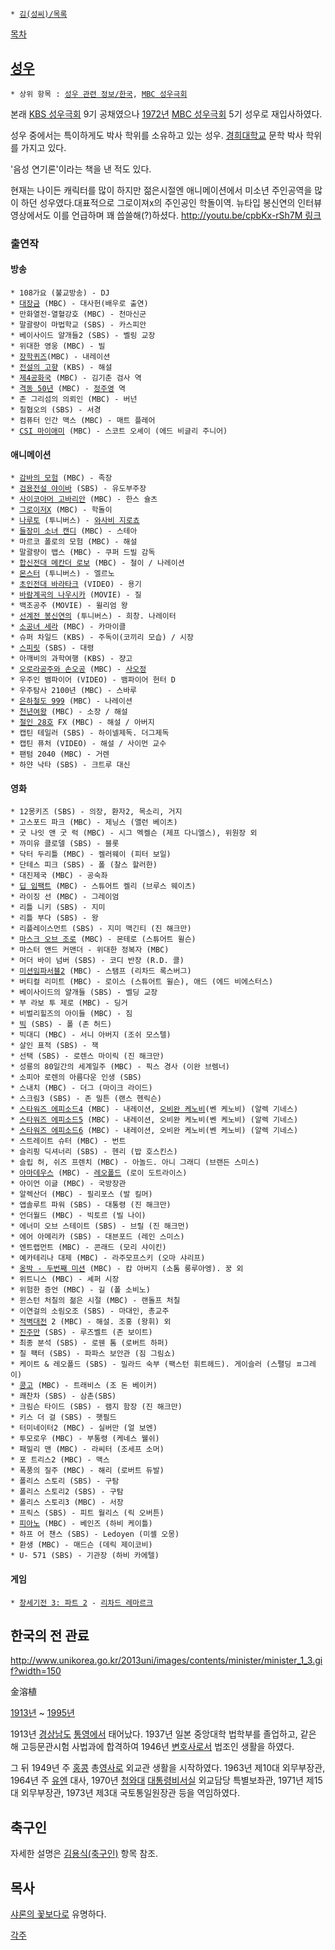  * [[김(성씨)/목록]]

[[목차]]
== [[성우]] ==
 * 상위 항목 : [[성우 관련 정보/한국]], [[MBC 성우극회]]

본래 [[KBS 성우극회]] 9기 공채였으나 [[1972년]] [[MBC 성우극회]] 5기 성우로 재입사하였다.

성우 중에서는 특이하게도 박사 학위를 소유하고 있는 성우. [[경희대학교]] 문학 박사 학위를 가지고 있다.

'음성 연기론'이라는 책을 낸 적도 있다.

현재는 나이든 캐릭터를 많이 하지만 젊은시절엔 애니메이션에서 미소년 주인공역을 많이 하던 성우였다.대표적으로 그로이져x의 주인공인 학돌이역. 뉴타입 봉신연의 인터뷰 영상에서도 이를 언급하며 꽤 씁쓸해(?)하셨다. [[http://youtu.be/cpbKx-rSh7M 링크]]

=== 출연작 ===
==== 방송 ====
 * 108가요 (불교방송) - DJ
 * [[대장금]] (MBC) - 대사헌(배우로 출연)
 * 만화열전-열혈강호 (MBC) - 천마신군
 * 말괄량이 마법학교 (SBS) - 카스피안
 * 베이사이드 얄개들2 (SBS) - 벨링 교장
 * 위대한 영웅 (MBC) - 빌
 * [[장학퀴즈]](MBC) - 내레이션
 * [[전설의 고향]] (KBS) - 해설
 * [[제4공화국(드라마)|제4공화국]] (MBC) - 김기춘 검사 역
 * [[격동 50년]] (MBC) - [[정주영]] 역
 * 존 그리섬의 의뢰인 (MBC) - 버넌
 * 칠협오의 (SBS) - 서경
 * 컴퓨터 인간 맥스 (MBC) - 매트 플레어
 * [[CSI : Miami|CSI 마이애미]] (MBC) - 스코트 오셰이 (에드 비글리 주니어)

==== 애니메이션 ====
 * [[감바의 모험]] (MBC) - 족장
 * [[YAIBA|검용전설 야이바]] (SBS) - 유도부주장
 * [[사이코아머 고바리안]] (MBC) - 한스 슐츠
 * [[그로이저X]] (MBC) - 학돌이
 * [[나루토]] (투니버스) - [[와사비 지로쵸]]
 * [[캔디캔디|들장미 소녀 캔디]] (MBC) - 스테아
 * 마르코 폴로의 모험 (MBC) - 해설
 * 말괄량이 뱁스 (MBC) - 쿠퍼 드빌 감독
 * [[합신전대 메칸더 로보]] (MBC) - 철이 / 나레이션
 * [[몬스터(만화)|몬스터]] (투니버스) - 엘르노
 * [[초인전대 바라타크]] (VIDEO) - 용기
 * [[바람계곡의 나우시카]] (MOVIE) - 질
 * 백조공주 (MOVIE) - 윌리엄 왕
 * [[선계전 봉신연의]] (투니버스) - 희창. 나레이터
 * [[소공녀 세라]] (MBC) - 카마이클
 * 슈퍼 차일드 (KBS) - 주독이(코끼리 모습) / 시장
 * [[스피릿]] (SBS) - 대령
 * 아깨비의 과학여행 (KBS) - 쟝고
 * [[SF 서유기 스타징가|오로라공주와 손오공]] (MBC) - [[사 조고|사오정]]
 * 우주인 뱀파이어 (VIDEO) - 뱀파이어 헌터 D
 * 우주탐사 2100년 (MBC) - 스바루
 * [[은하철도 999]] (MBC) - 나레이션
 * [[천년여왕]] (MBC) - 소장 / 해설
 * [[철인 28호]] FX (MBC) - 해설 / 아버지
 * 캡틴 테일러 (SBS) - 하이넬제독. 더그제독
 * 캡틴 퓨처 (VIDEO) - 해설 / 사이먼 교수
 * 팬텀 2040 (MBC) - 거렌
 * 하얀 낙타 (SBS) - 크트루 대신

==== 영화 ====
 * 12몽키즈 (SBS) - 의장, 환자2, 목소리, 거지
 * 고스포드 파크 (MBC) - 제닝스 (앨런 베이츠)
 * 굿 나잇 앤 굿 럭 (MBC) - 시그 멕켈슨 (제프 다니엘스), 위원장 외
 * 까미유 클로델 (SBS) - 블롯
 * 닥터 두리틀 (MBC) - 켈러웨이 (피터 보일)
 * 단테스 피크 (SBS) - 폴 (찰스 할러한)
 * 대진제국 (MBC) - 공숙좌
 * [[딥 임팩트]] (MBC) - 스튜어트 켈리 (브루스 웨이츠)
 * 라이징 선 (MBC) - 그레이엄
 * 리틀 니키 (SBS) - 지미
 * 리틀 부다 (SBS) - 왕
 * 리플레이스먼트 (SBS) - 지미 맥긴티 (진 해크만)
 * [[조로#s-1|마스크 오브 조로]] (MBC) - 몬테로 (스튜어트 윌슨)
 * 마스터 앤드 커맨더 - 위대한 정복자 (MBC)
 * 머더 바이 넘버 (SBS) - 코디 반장 (R.D. 콜)
 * [[미션 임파서블 2|미션임파서블2]] (MBC) - 스탬프 (리차드 록스버그)
 * 버티컬 리미트 (MBC) - 로이스 (스튜어트 윌슨), 애드 (에드 비에스터스)
 * 베이사이드의 얄개들 (SBS) - 벨딩 교장
 * 부 라보 투 제로 (MBC) - 딩거
 * 비벌리힐즈의 아이들 (MBC) - 짐
 * [[빅]] (SBS) - 폴 (존 허드)
 * 빅대디 (MBC) - 서니 아버지 (조쉬 모스텔)
 * 살인 표적 (SBS) - 잭
 * 선택 (SBS) - 로렌스 마이릭 (진 해크만)
 * 성룡의 80일간의 세계일주 (MBC) - 픽스 경사 (이완 브렘너)
 * 소피아 로렌의 아름다운 인생 (SBS)
 * 스내치 (MBC) - 더그 (마이크 라이드)
 * 스크림3 (SBS) - 존 밀튼 (랜스 헨릭슨)
 * [[새로운 희망|스타워즈 에피소드4]] (MBC) - 내레이션, [[오비완 케노비]](벤 케노비) (알렉 기네스)
 * [[제국의 역습|스타워즈 에피소드5]] (MBC) - 내레이션, 오비완 케노비(벤 케노비) (알렉 기네스)
 * [[제다이의 귀환|스타워즈 에피소드6]] (MBC) - 내레이션, 오비완 케노비(벤 케노비) (알렉 기네스)
 * 스트레이트 슈터 (MBC) - 번트
 * 슬리핑 딕셔너리 (SBS) - 헨리 (밥 호스킨스)
 * 슬립 허, 쉬즈 프렌치 (MBC) - 아놀드. 아니 그래디 (브랜든 스미스)
 * [[아마데우스(영화)|아마데우스]] (MBC) - [[레오폴트 모차르트|레오폴드]] (로이 도트라이스)
 * 아이언 이글 (MBC) - 국방장관
 * 알렉산더 (MBC) - 필리포스 (발 킬머)
 * 앱솔루트 파워 (SBS) - 대통령 (진 해크만)
 * 언더월드 (MBC) - 빅토르 (빌 나이)
 * 에너미 오브 스테이트 (SBS) - 브릴 (진 해크먼)
 * 에어 아메리카 (SBS) - 대븐포드 (레인 스미스)
 * 엔트랩먼트 (MBC) - 콘래드 (모리 샤이킨)
 * 예카테리나 대제 (MBC) - 라주모프스키 (오마 샤리프)
 * [[옹박#s-2.2|옹박 - 두번째 미션]] (MBC) - 캄 아버지 (소톰 룽루아엥). 꿍 외
 * 위트니스 (MBC) - 셰퍼 시장
 * 위험한 증언 (MBC) - 길 (폴 소비노)
 * 윈스턴 처칠의 젊은 시절 (MBC) - 랜돌프 처칠
 * 이연걸의 소림오조 (SBS) - 마대인, 총교주
 * [[적벽대전]] 2 (MBC) - 해설. 조홍 (왕휘) 외
 * [[진주만]] (SBS) - 루즈벨트 (존 보이트)
 * 최종 분석 (SBS) - 로웬 톰 (로버트 하퍼)
 * 칠 팩터 (SBS) - 파파스 보안관 (짐 그림쇼)
 * 케이트 & 레오폴드 (SBS) - 밀라드 숙부 (팩스턴 휘트헤드). 게이슬러 (스팰딩 ㅍ그레이)
 * [[콩고]] (MBC) - 트래비스 (조 돈 베이커)
 * 쾌찬차 (SBS) - 삼촌(SBS)
 * 크림슨 타이드 (SBS) - 램지 함장 (진 해크만)
 * 키스 더 걸 (SBS) - 햇필드
 * 터미네이터2 (MBC) - 실버만 (얼 보엔)
 * 투모로우 (MBC) - 부통령 (케네스 웰쉬)
 * 패밀리 맨 (MBC) - 라씨터 (조세프 소머)
 * 포 트리스2 (MBC) - 맥스
 * 폭풍의 질주 (MBC) - 해리 (로버트 듀발)
 * 폴리스 스토리 (SBS) - 구탐
 * 폴리스 스토리2 (SBS) - 구탐
 * 폴리스 스토리3 (MBC) - 서장
 * 프릭스 (SBS) - 피트 월리스 (릭 오버튼)
 * [[피아노]] (MBC) - 베인즈 (하비 케이틀)
 * 하프 어 챈스 (SBS) - Ledoyen (미셸 오몽)
 * 환생 (MBC) - 매드슨 (데릭 제이코비)
 * U- 571 (SBS) - 기관장 (하비 카에텔)

==== 게임 ====
 * [[창세기전 3: 파트 2]] - [[리차드 레마르크]]

== 한국의 전 관료 ==
http://www.unikorea.go.kr/2013uni/images/contents/minister/minister_1_3.gif?width=150

金溶植

[[1913년]] ~ [[1995년]]

1913년 [[경상남도]] [[통영시|통영]]에서 태어났다. 1937년 일본 중앙대학 법학부를 졸업하고, 같은 해 고등문관시험 사법과에 합격하여 1946년 [[변호사]]로서 법조인 생활을 하였다.

그 뒤 1949년 주 [[홍콩]] 총[[영사]]로 외교관 생활을 시작하였다. 1963년 제10대 외무부장관, 1964년 주 [[유엔]] 대사, 1970년 [[청와대]] [[대통령비서실]] 외교담당 특별보좌관, 1971년 제15대 외무부장관, 1973년 제3대 국토통일원장관 등을 역임하였다.

== 축구인 ==
자세한 설명은 [[김용식(축구인)]] 항목 참조.

== 목사 ==
[[샤론의 꽃보다]]로 유명하다.

[[각주]]
